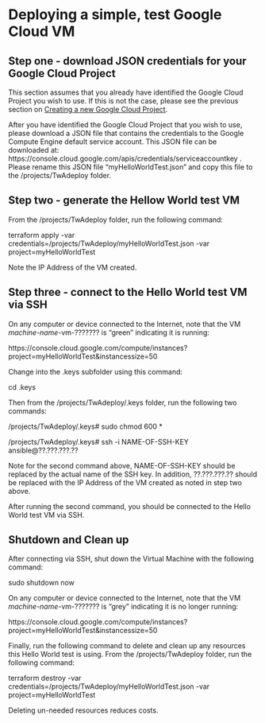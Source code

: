 # Deploying a simple, test Google Cloud VM

## Step one - download JSON credentials for your Google Cloud Project

This section assumes that you already have identified the Google Cloud Project you wish to use.  If this is not the case, please see the previous section on [Creating a new Google Cloud Project](./creating-a-new-google-cloud-project.html).

After you have identified the Google Cloud Project that you wish to use, please download a JSON file that contains the credentials to the Google Compute Engine default service account. This JSON file can be downloaded at: https://console.cloud.google.com/apis/credentials/serviceaccountkey .  Please rename this JSON file "myHelloWorldTest.json" and copy this file to the /projects/TwAdeploy folder.

## Step two - generate the Hellow World test VM

From the /projects/TwAdeploy folder, run the following command:

terraform apply -var credentials=/projects/TwAdeploy/myHelloWorldTest.json -var project=myHelloWorldTest

Note the IP Address of the VM created.

## Step three - connect to the Hello World test VM via SSH

On any computer or device connected to the Internet, note that the VM *machine-name*-vm-??????? is "green" indicating it is running:

https://console.cloud.google.com/compute/instances?project=myHelloWorldTest&instancessize=50

Change into the .keys subfolder using this command:

cd .keys

Then from the /projects/TwAdeploy/.keys folder, run the following two commands:

/projects/TwAdeploy/.keys# sudo chmod 600 *

/projects/TwAdeploy/.keys# ssh -i NAME-OF-SSH-KEY ansible@??.???.???.??

Note for the second command above, NAME-OF-SSH-KEY should be replaced by the actual name of the SSH key.  In addition, ??.???.???.?? should be replaced with the IP Address of the VM created as noted in step two above.

After running the second command, you should be connected to the Hello World test VM via SSH.

## Shutdown and Clean up

After connecting via SSH, shut down the Virtual Machine with the following command:

sudo shutdown now

On any computer or device connected to the Internet, note that the VM *machine-name*-vm-??????? is "grey" indicating it is no longer running:

https://console.cloud.google.com/compute/instances?project=myHelloWorldTest&instancessize=50

Finally, run the following command to delete and clean up any resources this Hello World test is using.  From the /projects/TwAdeploy folder, run the following command:

terraform destroy -var credentials=/projects/TwAdeploy/myHelloWorldTest.json -var project=myHelloWorldTest

Deleting un-needed resources reduces costs.